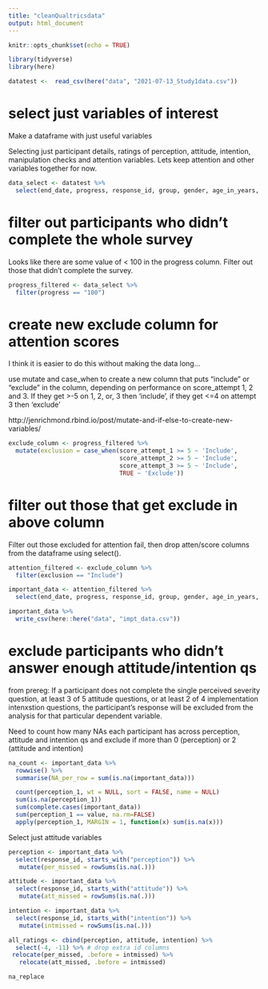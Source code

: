 ```yaml
---
title: "cleanQualtricsdata"
output: html_document
---
```


```r
knitr::opts_chunk$set(echo = TRUE)
```

```r
library(tidyverse)
library(here)
```


```r
datatest <-  read_csv(here("data", "2021-07-13_Study1data.csv"))
```


# select just variables of interest

Make a dataframe with just useful variables


Selecting just participant details, ratings of perception, attitude, intention, manipulation checks and attention variables. Lets keep attention and other variables together for now. 
```r

data_select <- datatest %>%
  select(end_date, progress, response_id, group, gender, age_in_years, faculty_of_study, research_experience, perception_1, starts_with("attitude"), starts_with("intention"), manipulation_check_gf_1, manipulation_check_lf_1, starts_with("attention_attempt"),  starts_with("score"))

```


# filter out participants who didn't complete the whole survey

Looks like there are some value of < 100 in the progress column. Filter out those that didn't complete the survey. 

```r

progress_filtered <- data_select %>%
  filter(progress == "100")

```

# create new exclude column for attention scores 

I think it is easier to do this without making the data long...

use mutate and case_when to create a new column that puts "include" or "exclude" in the column, depending on performance on score_attempt 1, 2 and 3. If they get >-5 on 1, 2, or, 3 then 'include', if they get <=4 on attempt 3 then 'exclude'

http://jenrichmond.rbind.io/post/mutate-and-if-else-to-create-new-variables/ 

```r

exclude_column <- progress_filtered %>%
  mutate(exclusion = case_when(score_attempt_1 >= 5 ~ 'Include',
                               score_attempt_2 >= 5 ~ 'Include',
                               score_attempt_3 >= 5 ~ 'Include',
                               TRUE ~ 'Exclude'))

```

# filter out those that get exclude in above column 

Filter out those excluded for attention fail, then drop atten/score columns from the dataframe using select(). 

```r

attention_filtered <- exclude_column %>%
  filter(exclusion == "Include")

important_data <- attention_filtered %>%
  select(end_date, progress, response_id, group, gender, age_in_years, faculty_of_study, research_experience, perception_1, starts_with("attitude"), starts_with("intention"), manipulation_check_gf_1, manipulation_check_lf_1, exclusion)

important_data %>%
  write_csv(here::here("data", "impt_data.csv"))

```

#  exclude participants who didn't answer enough attitude/intention qs 

from prereg: If a participant does not complete the single perceived severity question, at least 3 of 5 attitude questions, or at least 2 of 4 implementation intenxstion questions, the participant’s response will be excluded from the analysis for that particular dependent variable. 

Need to count how many NAs each participant has across perception, attitude and intention qs and exclude if more than 0 (perception) or 2 (attitude and intention)

```r

na_count <- important_data %>%
  rowwise() %>%
  summarise(NA_per_row = sum(is.na(important_data)))

  count(perception_1, wt = NULL, sort = FALSE, name = NULL)
  sum(is.na(perception_1))
  sum(complete.cases(important_data))
  sum(perception_1 == value, na.rm=FALSE)
  apply(perception_1, MARGIN = 1, function(x) sum(is.na(x)))

```

Select just attitude variables 
```r

perception <- important_data %>%
  select(response_id, starts_with("perception")) %>%
   mutate(per_missed = rowSums(is.na(.))) 

attitude <- important_data %>%
  select(response_id, starts_with("attitude")) %>%
   mutate(att_missed = rowSums(is.na(.))) 

intention <- important_data %>%
  select(response_id, starts_with("intention")) %>%
   mutate(intmissed = rowSums(is.na(.))) 

all_ratings <- cbind(perception, attitude, intention) %>%
  select(-4, -11) %>% # drop extra id columns
 relocate(per_missed, .before = intmissed) %>%
   relocate(att_missed, .before = intmissed) 

```


```r
na_replace
```


